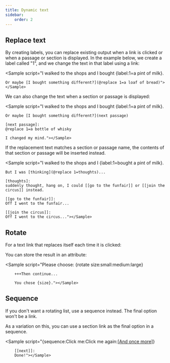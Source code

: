 ```yaml
---
title: Dynamic text
sidebar:
    order: 2
---
```



## Replace text

By creating labels, you can replace existing output when a link is clicked or when a passage or section is displayed. In the example below, we create a label called "1", and we change the text in that label using a link:

<Sample script="I walked to the shops and I bought {label:1=a pint of milk}.

    Or maybe [I bought something different?](@replace 1=a loaf of bread)"></Sample>

We can also change the text when a section or passage is displayed:

<Sample script="I walked to the shops and I bought {label:1=a pint of milk}.

    Or maybe [I bought something different?](next passage)

    [next passage]:
    @replace 1=a bottle of whisky

    I changed my mind."></Sample>

If the replacement text matches a section or passage name, the contents of that section or passage will be inserted instead.

<Sample script="I walked to the shops and I {label:1=bought a pint of milk}.

    But I was [thinking](@replace 1=thoughts)...

    [thoughts]:
    suddenly thought, hang on, I could [[go to the funfair]] or [[join the circus]] instead.

    [[go to the funfair]]:
    Off I went to the funfair...

    [[join the circus]]:
    Off I went to the circus..."></Sample>

## Rotate

For a text link that replaces itself each time it is clicked:

<Sample script="{rotate:one:two:three}"></Sample>

You can store the result in an attribute:

<Sample script="Please choose: {rotate size:small:medium:large}

        +++Then continue...

        You chose {size}."></Sample>

## Sequence

If you don't want a rotating list, use a sequence instead. The final option won't be a link.

<Sample script="{sequence:Ready:Steady:Go}"></Sample>

As a variation on this, you can use a section link as the final option in a sequence.

<Sample script="{sequence:Click me:Click me again:[[And once more]](next)}

        [[next]]:
        Done!"></Sample>